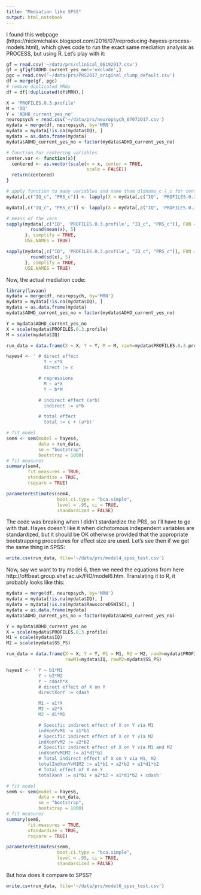 ```yaml
---
title: "Mediation like SPSS"
output: html_notebook
---
```


I found this webpage (https://nickmichalak.blogspot.com/2016/07/reproducing-hayess-process-models.html), which gives code to run the exact same mediation analysis as PROCESS, but using R. Let's play with it:

```r
gf = read.csv('~/data/prs/clinical_06192017.csv')
gf = gf[gf$ADHD_current_yes_no!='exclude',]
pgc = read.csv('~/data/prs/PRS2017_original_clump_default.csv')
df = merge(gf, pgc)
# remove duplicated MRNs
df = df[!duplicated(df$MRN),]
```

```r
X = 'PROFILES.0.3.profile'
M = 'IQ'
Y = 'ADHD_current_yes_no'
neuropsych = read.csv('~/data/prs/neuropsych_07072017.csv')
mydata = merge(df, neuropsych, by='MRN')
mydata = mydata[!is.na(mydata$IQ), ]
mydata = as.data.frame(mydata)
mydata$ADHD_current_yes_no = factor(mydata$ADHD_current_yes_no)
```

```r
# function for centering variables
center.var <- function(x){
  centered <- as.vector(scale(x = x, center = TRUE,
                              scale = FALSE))
  return(centered)
}

# apply function to many variables and name them oldname_c (_c for centered)
mydata[,c("IQ_c", "PRS_c")] <- lapply(X = mydata[,c("IQ", 'PROFILES.0.3.profile')], FUN = function(x) center.var(x))

mydata[,c("IQ_c", "PRS_c")] <- lapply(X = mydata[,c("IQ", 'PROFILES.0.3.profile')], FUN = function(x) scale(x))

# means of the vars
sapply(mydata[,c("IQ", 'PROFILES.0.3.profile', "IQ_c", "PRS_c")], FUN = function(x){
         round(mean(x), 5)
       }, simplify = TRUE,
       USE.NAMES = TRUE)

sapply(mydata[,c("IQ", 'PROFILES.0.3.profile', "IQ_c", "PRS_c")], FUN = function(x){
         round(sd(x), 5)
       }, simplify = TRUE,
       USE.NAMES = TRUE)
```

Now, the actual mediation code:

```r
library(lavaan)
mydata = merge(df, neuropsych, by='MRN')
mydata = mydata[!is.na(mydata$IQ), ]
mydata = as.data.frame(mydata)
mydata$ADHD_current_yes_no = factor(mydata$ADHD_current_yes_no)

Y = mydata$ADHD_current_yes_no
X = scale(mydata$PROFILES.0.3.profile)
M = scale(mydata$IQ)

run_data = data.frame(X = X, Y = Y, M = M, rawX=mydata$PROFILES.0.3.profile, rawM=mydata$IQ)

hayes4 <- ' # direct effect
              Y ~ c*X
              direct := c

            # regressions
              M ~ a*X
              Y ~ b*M

            # indirect effect (a*b)
              indirect := a*b

            # total effect
              total := c + (a*b)'

# fit model
sem4 <- sem(model = hayes4,
            data = run_data,
            se = "bootstrap",
            bootstrap = 1000)
# fit measures
summary(sem4,
        fit.measures = TRUE,
        standardize = TRUE,
        rsquare = TRUE)

parameterEstimates(sem4,
                   boot.ci.type = "bca.simple",
                   level = .95, ci = TRUE,
                   standardized = FALSE)
```

The code was breaking when I didn't stardardize the PRS, so I'll have to go with that. Hayes doesn't like it when dichotomous independent variables are standardized, but it should be OK otherwise provided that the appropriate bootstrapping procedures for effect size are used. Let's see then if we get the same thing in SPSS:

```r
write.csv(run_data, file='~/data/prs/model4_spss_test.csv')
```





Now, say we want to try model 6, then we need the equations from here http://offbeat.group.shef.ac.uk/FIO/model6.htm. Translating it to R, it probably looks like this:

```r
mydata = merge(df, neuropsych, by='MRN')
mydata = mydata[!is.na(mydata$IQ), ]
mydata = mydata[!is.na(mydata$RawscoreDSWISC), ]
mydata = as.data.frame(mydata)
mydata$ADHD_current_yes_no = factor(mydata$ADHD_current_yes_no)

Y = mydata$ADHD_current_yes_no
X = scale(mydata$PROFILES.0.3.profile)
M1 = scale(mydata$IQ)
M2 = scale(mydata$SS_PS)

run_data = data.frame(X = X, Y = Y, M1 = M1, M2 = M2, rawX=mydata$PROFILES.0.3.profile,
                      rawM1=mydata$IQ, rawM2=mydata$SS_PS)

hayes6 <- ' Y ~ b1*M1
            Y ~ b2*M2
            Y ~ cdash*X
            # direct effect of X on Y
            directXonY := cdash

            M1 ~ a1*X
            M2 ~ a2*X
            M2 ~ d1*M1

            # Specific indirect effect of X on Y via M1
            indXonYvM1 := a1*b1
            # Specific indirect effect of X on Y via M2
            indXonYvM2 := a2*b2
            # Specific indirect effect of X on Y via M1 and M2
            indXonYvM1M2 := a1*d1*b2
            # Total indirect effect of X on Y via M1, M2
            totalIndXonYvM1M2 := a1*b1 + a2*b2 + a1*d1*b2
            # Total effect of X on Y
            totalXonY := a1*b1 + a2*b2 + a1*d1*b2 + cdash'

# fit model
sem6 <- sem(model = hayes6,
            data = run_data,
            se = "bootstrap",
            bootstrap = 1000)
# fit measures
summary(sem6,
        fit.measures = TRUE,
        standardize = TRUE,
        rsquare = TRUE)

parameterEstimates(sem6,
                   boot.ci.type = "bca.simple",
                   level = .95, ci = TRUE,
                   standardized = FALSE)
```

But how does it compare to SPSS?

```r
write.csv(run_data, file='~/data/prs/model6_spss_test.csv')
```







